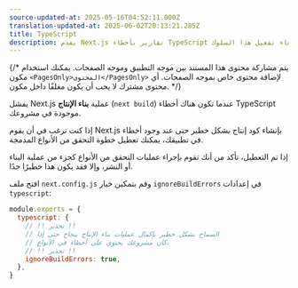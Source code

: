 ```yaml
---
source-updated-at: 2025-05-16T04:52:11.000Z
translation-updated-at: 2025-06-02T20:13:21.285Z
title: TypeScript
description: يقدم Next.js تقارير بأخطاء TypeScript بشكل افتراضي. تعلم هنا كيفية إلغاء تفعيل هذا السلوك.
---
```


{/* يتم مشاركة محتوى هذا المستند بين موجه التطبيق وموجه الصفحات. يمكنك استخدام مكون `<PagesOnly>المحتوى</PagesOnly>` لإضافة محتوى خاص بموجه الصفحات. أي محتوى مشترك لا يجب أن يكون مغلفًا داخل مكون. */}

يفشل Next.js عملية **بناء الإنتاج** (`next build`) عندما تكون هناك أخطاء TypeScript موجودة في مشروعك.

إذا كنت ترغب في أن يقوم Next.js بإنشاء كود إنتاج بشكل خطير حتى عند وجود أخطاء في تطبيقك، يمكنك تعطيل خطوة التحقق من الأنواع المدمجة.

إذا تم التعطيل، تأكد من أنك تقوم بإجراء عمليات التحقق من الأنواع كجزء من عملية البناء أو النشر، وإلا فقد يكون هذا خطيرًا جدًا.

افتح ملف `next.config.js` وقم بتمكين خيار `ignoreBuildErrors` في إعدادات `typescript`:

```js filename="next.config.js"
module.exports = {
  typescript: {
    // !! تحذير !!
    // السماح بشكل خطير بإكمال عمليات بناء الإنتاج بنجاح حتى إذا
    // كان مشروعك يحتوي على أخطاء في الأنواع.
    // !! تحذير !!
    ignoreBuildErrors: true,
  },
}
```